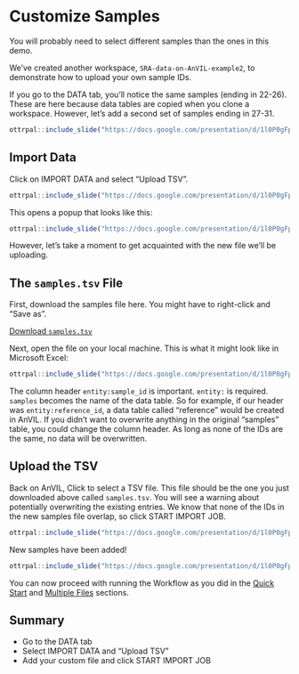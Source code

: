 
# Customize Samples

You will probably need to select different samples than the ones in this demo. 

We've created another workspace, `SRA-data-on-AnVIL-example2`, to demonstrate how to upload your own sample IDs.

If you go to the DATA tab, you'll notice the same samples (ending in 22-26). These are here because data tables are copied when you clone a workspace. However, let's add a second set of samples ending in 27-31.

```r
ottrpal::include_slide("https://docs.google.com/presentation/d/1l0P0gFpsPkYG7blqJ_5JyYYlztJFZDD39CnIB4svrY8/edit#slide=id.g208b8f790dc_23_101")
```

## Import Data

Click on IMPORT DATA and select "Upload TSV".

```r
ottrpal::include_slide("https://docs.google.com/presentation/d/1l0P0gFpsPkYG7blqJ_5JyYYlztJFZDD39CnIB4svrY8/edit#slide=id.g208b8f790dc_23_144")
```

This opens a popup that looks like this:

```r
ottrpal::include_slide("https://docs.google.com/presentation/d/1l0P0gFpsPkYG7blqJ_5JyYYlztJFZDD39CnIB4svrY8/edit#slide=id.g208b8f790dc_23_153")
```

However, let's take a moment to get acquainted with the new file we'll be uploading.

## The `samples.tsv` File

First, download the samples file here. You might have to right-click and "Save as".

[Download `samples.tsv`](https://raw.githubusercontent.com/fhdsl/AnVIL_SRA_Data/main/samples.tsv)

Next, open the file on your local machine. This is what it might look like in Microsoft Excel:

```r
ottrpal::include_slide("https://docs.google.com/presentation/d/1l0P0gFpsPkYG7blqJ_5JyYYlztJFZDD39CnIB4svrY8/edit#slide=id.g208b8f790dc_23_163")
```

::: {.notice}
The column header `entity:sample_id` is important. `entity:` is required. `samples` becomes the name of the data table. So for example, if our header was `entity:reference_id`, a data table called "reference" would be created in AnVIL. If you didn't want to overwrite anything in the original "samples" table, you could change the column header. As long as none of the IDs are the same, no data will be overwritten. 
:::

## Upload the TSV

Back on AnVIL, Click to select a TSV file. This file should be the one you just downloaded above called `samples.tsv`. You will see a warning about potentially overwriting the existing entries. We know that none of the IDs in the new samples file overlap, so click START IMPORT JOB.

```r
ottrpal::include_slide("https://docs.google.com/presentation/d/1l0P0gFpsPkYG7blqJ_5JyYYlztJFZDD39CnIB4svrY8/edit#slide=id.g208b8f790dc_23_171")
```

New samples have been added!

```r
ottrpal::include_slide("https://docs.google.com/presentation/d/1l0P0gFpsPkYG7blqJ_5JyYYlztJFZDD39CnIB4svrY8/edit#slide=id.g208b8f790dc_23_179")
```

::: {.notice}
You can now proceed with running the Workflow as you did in the [Quick Start](#quick-start) and [Multiple Files](#multiple-sra-files) sections.
:::

## Summary

- Go to the DATA tab
- Select IMPORT DATA and "Upload TSV"
- Add your custom file and click START IMPORT JOB
